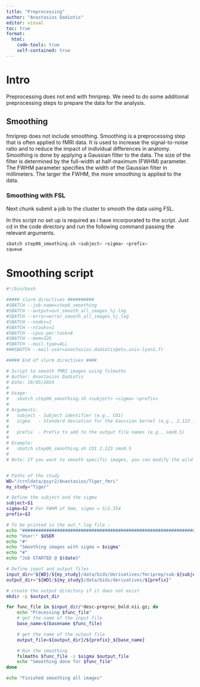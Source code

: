 ```yaml
---
title: "Preprocessing"
author: "Anastasios Dadiotis"
editor: visual
toc: true
format:
  html:
    code-tools: true
    self-contained: true
---
```


# Intro 
Preprocessing does not end with fmriprep. We need to do some additional preprocessing steps to prepare the data for the analysis. 

## Smoothing

fmriprep does not include smoothing. Smoothing is a preprocessing step that is often applied to fMRI data. It is used to increase the signal-to-noise ratio and to reduce the impact of individual differences in anatomy. Smoothing is done by applying a Gaussian filter to the data. The size of the filter is determined by the full-width at half-maximum (FWHM) parameter. The FWHM parameter specifies the width of the Gaussian filter in millimeters. The larger the FWHM, the more smoothing is applied to the data.

### Smoothing with FSL

Next chunk submit a job to the cluster to smooth the data using FSL.

In this script no set up is required as i have incorporated to the script. Just cd in the code directory and run the following command passing the relevant arguments.

``` bash
sbatch step06_smoothing.sh <subject> <sigma> <prefix>
squeue
```

# Smoothing script

``` .bash

#!/bin/bash

##### slurm directives ##########
#SBATCH --job-name=step6_smoothing
#SBATCH --output=out_smooth_all_images_%j.log
#SBATCH --error=error_smooth_all_images_%j.log
#SBATCH --nodes=1
#SBATCH --ntasks=1
#SBATCH --cpus-per-task=8
#SBATCH --mem=32G
#SBATCH --mail-type=ALL
###SBATCH --mail-user=anastasios.dadiotis@etu.univ-lyon1.fr

##### End of slurm directives ####

# Script to smooth fMRI images using fslmaths
# Author: Anastasios Dadiotis
# Date: 16/05/2024
#
# Usage:
#   sbatch step06_smoothing.sh <subject> <sigma> <prefix>
#
# Arguments:
#   subject - Subject identifier (e.g., CO1)
#   sigma   - Standard deviation for the Gaussian kernel (e.g., 2.123 for FWHM of 5mm) see https://kathleenhupfeld.com/how-to-smooth-images-in-fsl-its-different-from-spm/
#                                                                                          on how to smooth images in FSL
#   prefix  - Prefix to add to the output file names (e.g., smo0.5)
#
# Example:
#   sbatch step06_smoothing.sh CO1 2.123 smo0.5
#
# Note: If you want to smooth specific images, you can modify the wild card in the for loop below


# Paths of the study
WD="/crnldata/psyr2/Anastasios/Tiger_fmri"
my_study="Tiger"

# Define the subject and the sigma
subject=$1
sigma=$2 # For FWHM of 5mm, sigma = 5/2.354
prefix=$3

# To be printed in the out_*.log file :
echo "#########################################################################"
echo "User:" $USER
echo "#"
echo "Smoothing images with sigma = $sigma"
echo "#"
echo "Job STARTED @ $(date)"

# Define input and output files
input_dir="${WD}/${my_study}/data/bids/derivatives/fmriprep/sub-${subject}/ses-S01/func"
output_dir="${WD}/${my_study}/data/bids/derivatives/${prefix}"

# create the output directory if it does not exist
mkdir -p $output_dir

for func_file in $input_dir/*desc-preproc_bold.nii.gz; do
    echo "Processing $func_file"
    # get the name of the input file
    base_name=$(basename $func_file)

    # get the name of the output file
    output_file=${output_dir}/${prefix}_${base_name}

    # Run the smoothing
    fslmaths $func_file -s $sigma $output_file
    echo "Smoothing done for $func_file"
done

echo "Finished smoothing all images"
```

